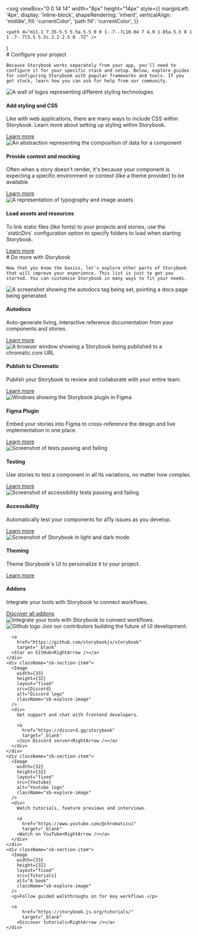 

  <svg
    viewBox="0 0 14 14"
    width="8px"
    height="14px"
    style={{
      marginLeft: '4px',
      display: 'inline-block',
      shapeRendering: 'inherit',
      verticalAlign: 'middle',
      fill: 'currentColor',
      'path fill': 'currentColor',
    }}
  >
    <path d="m11.1 7.35-5.5 5.5a.5.5 0 0 1-.7-.7L10.04 7 4.9 1.85a.5.5 0 1 1 .7-.7l5.5 5.5c.2.2.2.5 0 .7Z" />
  </svg>
)

<Meta title="Configure your project" />

<div className="sb-container">
  <div className='sb-section-title'>
    # Configure your project

    Because Storybook works separately from your app, you'll need to configure it for your specific stack and setup. Below, explore guides for configuring Storybook with popular frameworks and tools. If you get stuck, learn how you can ask for help from our community.

  </div>
  <div className="sb-section">
    <div className="sb-section-item">
      <Image
        src={Styling}
        alt="A wall of logos representing different styling technologies"
        width={0}
        height={0}
        style={{ width: '100%', height: 'auto' }}
      />
      <h4 className="sb-section-item-heading">Add styling and CSS</h4>
      <p className="sb-section-item-paragraph">Like with web applications, there are many ways to include CSS within Storybook. Learn more about setting up styling within Storybook.</p>
      <a
        href="https://storybook.js.org/docs/configure/styling-and-css/?renderer=react"
        target="_blank"
      >Learn more<RightArrow /></a>
    </div>
    <div className="sb-section-item">
      <Image 
        width={0}
        height={0}
        style={{ width: '100%', height: 'auto' }}
        src={Context}
        alt="An abstraction representing the composition of data for a component"
      />
      <h4 className="sb-section-item-heading">Provide context and mocking</h4>
      <p className="sb-section-item-paragraph">Often when a story doesn't render, it's because your component is expecting a specific environment or context (like a theme provider) to be available.</p>
      <a
        href="https://storybook.js.org/docs/writing-stories/decorators/?renderer=react#context-for-mocking"
        target="_blank"
      >Learn more<RightArrow /></a>
    </div>
    <div className="sb-section-item">
      <Image 
        width={0}
        height={0}
        style={{ width: '100%', height: 'auto' }} 
        src={Assets} 
        alt="A representation of typography and image assets" 
      />
      <div>
        <h4 className="sb-section-item-heading">Load assets and resources</h4>
        <p className="sb-section-item-paragraph">To link static files (like fonts) to your projects and stories, use the
        `staticDirs` configuration option to specify folders to load when
        starting Storybook.</p>
        <a
          href="https://storybook.js.org/docs/configure/images-and-assets/?renderer=react"
          target="_blank"
        >Learn more<RightArrow /></a>
      </div>
    </div>
  </div>
</div>
<div className="sb-container">
  <div className='sb-section-title'>
    # Do more with Storybook

    Now that you know the basics, let's explore other parts of Storybook that will improve your experience. This list is just to get you started. You can customise Storybook in many ways to fit your needs.

  </div>

  <div className="sb-section">
    <div className="sb-features-grid">
      <div className="sb-grid-item">
        <Image 
          width={0}
          height={0}
          style={{ width: '100%', height: 'auto' }} 
          src={Docs} 
          alt="A screenshot showing the autodocs tag being set, pointing a docs page being generated" 
        />
        <h4 className="sb-section-item-heading">Autodocs</h4>
        <p className="sb-section-item-paragraph">Auto-generate living,
          interactive reference documentation from your components and stories.</p>
        <a
          href="https://storybook.js.org/docs/writing-docs/autodocs/?renderer=react"
          target="_blank"
        >Learn more<RightArrow /></a>
      </div>
      <div className="sb-grid-item">
        <Image 
          width={0}
          height={0}
          style={{ width: '100%', height: 'auto' }} 
          src={Share} 
          alt="A browser window showing a Storybook being published to a chromatic.com URL" 
        />
        <h4 className="sb-section-item-heading">Publish to Chromatic</h4>
        <p className="sb-section-item-paragraph">Publish your Storybook to review and collaborate with your entire team.</p>
        <a
          href="https://storybook.js.org/docs/sharing/publish-storybook/?renderer=react#publish-storybook-with-chromatic"
          target="_blank"
        >Learn more<RightArrow /></a>
      </div>
      <div className="sb-grid-item">
        <Image 
          width={0}
          height={0}
          style={{ width: '100%', height: 'auto' }} 
          src={FigmaPlugin} 
          alt="Windows showing the Storybook plugin in Figma" 
        />
        <h4 className="sb-section-item-heading">Figma Plugin</h4>
        <p className="sb-section-item-paragraph">Embed your stories into Figma to cross-reference the design and live
          implementation in one place.</p>
        <a
          href="https://storybook.js.org/docs/sharing/design-integrations/?renderer=react#embed-storybook-in-figma-with-the-plugin"
          target="_blank"
        >Learn more<RightArrow /></a>
      </div>
      <div className="sb-grid-item">
        <Image 
          width={0}
          height={0}
          style={{ width: '100%', height: 'auto' }} 
          src={Testing} 
          alt="Screenshot of tests passing and failing" 
        />
        <h4 className="sb-section-item-heading">Testing</h4>
        <p className="sb-section-item-paragraph">Use stories to test a component in all its variations, no matter how
          complex.</p>
        <a
          href="https://storybook.js.org/docs/writing-tests/?renderer=react"
          target="_blank"
        >Learn more<RightArrow /></a>
      </div>
      <div className="sb-grid-item">
        <Image 
          width={0}
          height={0}
          style={{ width: '100%', height: 'auto' }} 
          src={Accessibility} 
          alt="Screenshot of accessibility tests passing and failing" 
        />
        <h4 className="sb-section-item-heading">Accessibility</h4>
        <p className="sb-section-item-paragraph">Automatically test your components for a11y issues as you develop.</p>
        <a
          href="https://storybook.js.org/docs/writing-tests/accessibility-testing/?renderer=react"
          target="_blank"
        >Learn more<RightArrow /></a>
      </div>
      <div className="sb-grid-item">
        <Image 
          width={0}
          height={0}
          style={{ width: '100%', height: 'auto' }} 
          src={Theming} 
          alt="Screenshot of Storybook in light and dark mode" 
        />
        <h4 className="sb-section-item-heading">Theming</h4>
        <p className="sb-section-item-paragraph">Theme Storybook's UI to personalize it to your project.</p>
        <a
          href="https://storybook.js.org/docs/configure/theming/?renderer=react"
          target="_blank"
        >Learn more<RightArrow /></a>
      </div>
    </div>
  </div>
</div>
<div className='sb-addon'>
  <div className='sb-addon-text'>
    <h4>Addons</h4>
    <p className="sb-section-item-paragraph">Integrate your tools with Storybook to connect workflows.</p>
    <a
        href="https://storybook.js.org/addons/"
        target="_blank"
      >Discover all addons<RightArrow /></a>
  </div>
  <div className='sb-addon-img'>
    <Image 
      width={650}
      height={347}
      src={AddonLibrary} 
      alt="Integrate your tools with Storybook to connect workflows." 
    />
  </div>
</div>

<div className="sb-section sb-socials">
    <div className="sb-section-item">
      <Image 
        width={32}
        height={32}
        layout="fixed"
        src={Github} 
        alt="Github logo" 
        className="sb-explore-image"
      />
      Join our contributors building the future of UI development.

      <a
        href="https://github.com/storybookjs/storybook"
        target="_blank"
      >Star on GitHub<RightArrow /></a>
    </div>
    <div className="sb-section-item">
      <Image
        width={33}
        height={32}
        layout="fixed"
        src={Discord}
        alt="Discord logo"
        className="sb-explore-image"
      />
      <div>
        Get support and chat with frontend developers.

        <a
          href="https://discord.gg/storybook"
          target="_blank"
        >Join Discord server<RightArrow /></a>
      </div>
    </div>
    <div className="sb-section-item">
      <Image
        width={32}
        height={32}
        layout="fixed"
        src={Youtube}
        alt="Youtube logo"
        className="sb-explore-image"
      />
      <div>
        Watch tutorials, feature previews and interviews.

        <a
          href="https://www.youtube.com/@chromaticui"
          target="_blank"
        >Watch on YouTube<RightArrow /></a>
      </div>
    </div>
    <div className="sb-section-item">
      <Image
        width={33}
        height={32}
        layout="fixed"
        src={Tutorials}
        alt="A book"
        className="sb-explore-image"
      />
      <p>Follow guided walkthroughs on for key workflows.</p>

      <a
          href="https://storybook.js.org/tutorials/"
          target="_blank"
        >Discover tutorials<RightArrow /></a>
    </div>

</div>

<style>
  {`
  .sb-container {
    margin-bottom: 48px;
  }

  .sb-section {
    width: 100%;
    display: flex;
    flex-direction: row;
    gap: 20px;
  }

  img {
    object-fit: cover;
  }

  .sb-section-title {
    margin-bottom: 32px;
  }

  .sb-section a:not(h1 a, h2 a, h3 a) {
    font-size: 14px;
  }

  .sb-section-item, .sb-grid-item {
    flex: 1;
    display: flex;
    flex-direction: column;
  }

  .sb-section-item-heading {
    padding-top: 20px !important;
    padding-bottom: 5px !important;
    margin: 0 !important;
  }
  .sb-section-item-paragraph {
    margin: 0;
    padding-bottom: 10px;
  }

  .sb-chevron {
    margin-left: 5px;
  }

  .sb-features-grid {
    display: grid;
    grid-template-columns: repeat(2, 1fr);
    grid-gap: 32px 20px;
  }

  .sb-socials {
    display: grid;
    grid-template-columns: repeat(4, 1fr);
  }

  .sb-socials p {
    margin-bottom: 10px;
  }

  .sb-explore-image {
    max-height: 32px;
    align-self: flex-start;
  }

  .sb-addon {
    width: 100%;
    display: flex;
    align-items: center;
    position: relative;
    background-color: #EEF3F8;
    border-radius: 5px;
    border: 1px solid rgba(0, 0, 0, 0.05);
    background: #EEF3F8;
    height: 180px;
    margin-bottom: 48px;
    overflow: hidden;
  }

  .sb-addon-text {
    padding-left: 48px;
    max-width: 240px;
  }

  .sb-addon-text h4 {
    padding-top: 0px;
  }

  .sb-addon-img {
    position: absolute;
    left: 345px;
    top: 0;
    height: 100%;
    width: 200%;
    overflow: hidden;
  }

  .sb-addon-img img {
    width: 650px;
    transform: rotate(-15deg);
    margin-left: 40px;
    margin-top: -72px;
    box-shadow: 0 0 1px rgba(255, 255, 255, 0);
    backface-visibility: hidden;
  }

  @media screen and (max-width: 800px) {
    .sb-addon-img {
      left: 300px;
    }
  }

  @media screen and (max-width: 600px) {
    .sb-section {
      flex-direction: column;
    }

    .sb-features-grid {
      grid-template-columns: repeat(1, 1fr);
    }

    .sb-socials {
      grid-template-columns: repeat(2, 1fr);
    }

    .sb-addon {
      height: 280px;
      align-items: flex-start;
      padding-top: 32px;
      overflow: hidden;
    }

    .sb-addon-text {
      padding-left: 24px;
    }

    .sb-addon-img {
      right: 0;
      left: 0;
      top: 130px;
      bottom: 0;
      overflow: hidden;
      height: auto;
      width: 124%;
    }

    .sb-addon-img img {
      width: 1200px;
      transform: rotate(-12deg);
      margin-left: 0;
      margin-top: 48px;
      margin-bottom: -40px;
      margin-left: -24px;
    }
  }
  `}
</style>
